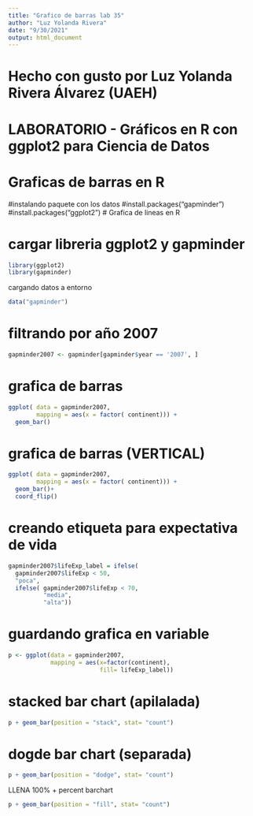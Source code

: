 ```yaml
---
title: "Grafico de barras lab 35"
author: "Luz Yolanda Rivera"
date: "9/30/2021"
output: html_document
---
```


################################################################
# Hecho con gusto por Luz Yolanda Rivera Álvarez (UAEH)
# LABORATORIO - Gráficos en R con ggplot2 para Ciencia de Datos
# Graficas de barras en R 
################################################################

#instalando paquete con los datos
#install.packages("gapminder")
#install.packages("ggplot2")
# Grafica de lineas en R


# cargar libreria ggplot2 y gapminder
```r
library(ggplot2)
library(gapminder)

```

cargando datos a entorno
```r
data("gapminder")
```

# filtrando por año 2007
```r
gapminder2007 <- gapminder[gapminder$year == '2007', ]
```


# grafica de barras
```r
ggplot( data = gapminder2007, 
        mapping = aes(x = factor( continent))) +
  geom_bar()
```


# grafica de barras (VERTICAL)

```r
ggplot( data = gapminder2007, 
        mapping = aes(x = factor( continent))) +
  geom_bar()+
  coord_flip()
```

# creando etiqueta para expectativa de vida
```r
gapminder2007$lifeExp_label = ifelse(
  gapminder2007$lifeExp < 50, 
  "poca",
  ifelse( gapminder2007$lifeExp < 70,
          "media",
          "alta"))
```

# guardando grafica en variable
```r
p <- ggplot(data = gapminder2007,
            mapping = aes(x=factor(continent),
                          fill= lifeExp_label))
```

# stacked bar chart (apilalada)
```r
p + geom_bar(position = "stack", stat= "count")
```


# dogde bar chart (separada)
```r
p + geom_bar(position = "dodge", stat= "count")
```
 LLENA 100% + percent barchart
```r
p + geom_bar(position = "fill", stat= "count")
```


